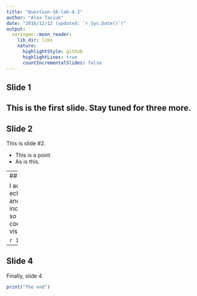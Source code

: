 ```yaml
---
title: "Question-10-lab-4-2"
author: "Alex Taciuk"
date: "2016/12/12 (updated: `r Sys.Date()`)"
output:
  xaringan::moon_reader:
    lib_dir: libs
    nature:
      highlightStyle: github
      highlightLines: true
      countIncrementalSlides: false
---
```


## Slide 1

This is the first slide. Stay tuned for three more.
---
## Slide 2

This is slide #2.

-   This is a point
-   As is this.

---
## Slide 3

I added echo=TRUE and include=TRUE so that the code chunk is visible

```r

1 + 1
```

---

## Slide 4

Finally, slide 4

```r

print("The end")
```

